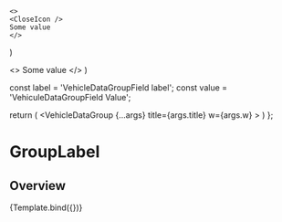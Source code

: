 

<Meta title="Components/Data Display/VehicleDataGroup" component={VehicleDataGroup} />

    <>
    <CloseIcon />
    Some value
    </>
)

  <>
    <CloseIcon />
    Some value
  </>
)


  const label = 'VehicleDataGroupField label';
  const value = 'VehiculeDataGroupField Value';

  return (
    <VehicleDataGroup {...args} title={args.title} w={args.w} >
      <VehicleDataGroupField label={label} value={value} />
      <VehicleDataGroupField label={label} value={value} />
      <VehicleDataGroupField label={label} value={value} />
    </VehicleDataGroup>
  )
};

# GroupLabel

## Overview

<Canvas>
  <Story
    name="GroupLabel"
    args={{
      title: 'Vehicle Group Data',
      w: '400px',
    }}
  >
    {Template.bind({})}
  </Story>
</Canvas>
